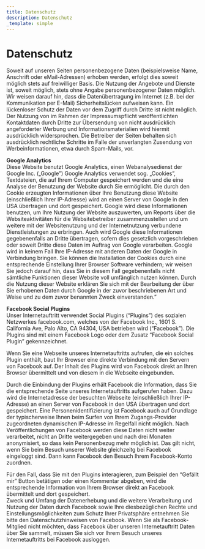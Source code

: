 ```yaml
---
title: Datenschutz
description: Datenschutz
_template: simple
---
```


# Datenschutz

Soweit auf unseren Seiten personenbezogene Daten (beispielsweise Name, Anschrift oder eMail-Adressen) erhoben werden, erfolgt dies soweit möglich stets auf freiwilliger Basis. Die Nutzung der Angebote und Dienste ist, soweit möglich, stets ohne Angabe personenbezogener Daten möglich. Wir weisen darauf hin, dass die Datenübertragung im Internet (z.B. bei der Kommunikation per E-Mail) Sicherheitslücken aufweisen kann. Ein lückenloser Schutz der Daten vor dem Zugriff durch Dritte ist nicht möglich. Der Nutzung von im Rahmen der Impressumspflicht veröffentlichten Kontaktdaten durch Dritte zur Übersendung von nicht ausdrücklich angeforderter Werbung und Informationsmaterialien wird hiermit ausdrücklich widersprochen. Die Betreiber der Seiten behalten sich ausdrücklich rechtliche Schritte im Falle der unverlangten Zusendung von Werbeinformationen, etwa durch Spam-Mails, vor.

**Google Analytics**\
Diese Website benutzt Google Analytics, einen Webanalysedienst der Google Inc. („Google”) Google Analytics verwendet sog. „Cookies”, Textdateien, die auf Ihrem Computer gespeichert werden und die eine Analyse der Benutzung der Website durch Sie ermöglicht. Die durch den Cookie erzeugten Informationen über Ihre Benutzung diese Website (einschließlich Ihrer IP-Adresse) wird an einen Server von Google in den USA übertragen und dort gespeichert. Google wird diese Informationen benutzen, um Ihre Nutzung der Website auszuwerten, um Reports über die Websiteaktivitäten für die Websitebetreiber zusammenzustellen und um weitere mit der Websitenutzung und der Internetnutzung verbundene Dienstleistungen zu erbringen. Auch wird Google diese Informationen gegebenenfalls an Dritte übertragen, sofern dies gesetzlich vorgeschrieben oder soweit Dritte diese Daten im Auftrag von Google verarbeiten. Google wird in keinem Fall Ihre IP-Adresse mit anderen Daten der Google in Verbindung bringen. Sie können die Installation der Cookies durch eine entsprechende Einstellung Ihrer Browser Software verhindern; wir weisen Sie jedoch darauf hin, dass Sie in diesem Fall gegebenenfalls nicht sämtliche Funktionen dieser Website voll umfänglich nutzen können. Durch die Nutzung dieser Website erklären Sie sich mit der Bearbeitung der über Sie erhobenen Daten durch Google in der zuvor beschriebenen Art und Weise und zu dem zuvor benannten Zweck einverstanden.”

**Facebook Social Plugins**\
Unser Internetauftritt verwendet Social Plugins (“Plugins”) des sozialen Netzwerkes facebook.com, welches von der Facebook Inc., 1601 S. California Ave, Palo Alto, CA 94304, USA betrieben wird (“Facebook”). Die Plugins sind mit einem Facebook Logo oder dem Zusatz “Facebook Social Plugin” gekennzeichnet.

Wenn Sie eine Webseite unseres Internetauftritts aufrufen, die ein solches Plugin enthält, baut Ihr Browser eine direkte Verbindung mit den Servern von Facebook auf. Der Inhalt des Plugins wird von Facebook direkt an Ihren Browser übermittelt und von diesem in die Webseite eingebunden.

Durch die Einbindung der Plugins erhält Facebook die Information, dass Sie die entsprechende Seite unseres Internetauftritts aufgerufen haben. Dazu wird die Internetadresse der besuchten Webseite (einschließlich Ihrer IP-Adresse) an einen Server von Facebook in den USA übertragen und dort gespeichert. Eine Personenidentifizierung ist Facebook auch auf Grundlage der typischerweise Ihnen beim Surfen von Ihrem Zugangs-Provider zugeordneten dynamischen IP-Adresse im Regelfall nicht möglich. Nach Veröffentlichungen von Facebook werden diese Daten nicht weiter verarbeitet, nicht an Dritte weitergegeben und nach drei Monaten anonymisiert, so dass kein Personenbezug mehr möglich ist. Das gilt nicht, wenn Sie beim Besuch unserer Website gleichzeitg bei Facebook eingeloggt sind. Dann kann Facebook den Besuch Ihrem Facebook-Konto zuordnen.

Für den Fall, dass Sie mit den Plugins interagieren, zum Beispiel den “Gefällt mir” Button betätigen oder einen Kommentar abgeben, wird die entsprechende Information von Ihrem Browser direkt an Facebook übermittelt und dort gespeichert.\
Zweck und Umfang der Datenerhebung und die weitere Verarbeitung und Nutzung der Daten durch Facebook sowie Ihre diesbezüglichen Rechte und Einstellungsmöglichkeiten zum Schutz Ihrer Privatsphäre entnehmen Sie bitte den Datenschutzhinweisen von Facebook. Wenn Sie als Facebook-Mitglied nicht möchten, dass Facebook über unseren Internetauftritt Daten über Sie sammelt, müssen Sie sich vor Ihrem Besuch unseres Internetauftritts bei Facebook ausloggen.
